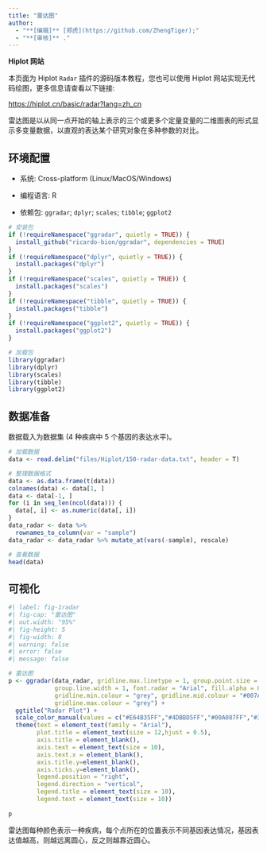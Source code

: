 ```yaml
---
title: "雷达图"
author:
  - "**[编辑]** [郑虎](https://github.com/ZhengTiger);"
  - "**[审核]** ."
---
```


::: callout-note
**Hiplot 网站**

本页面为 Hiplot `Radar` 插件的源码版本教程，您也可以使用 Hiplot 网站实现无代码绘图，更多信息请查看以下链接:

<https://hiplot.cn/basic/radar?lang=zh_cn>
:::

雷达图是以从同一点开始的轴上表示的三个或更多个定量变量的二维图表的形式显示多变量数据，以直观的表达某个研究对象在多种参数的对比。

## 环境配置

-   系统: Cross-platform (Linux/MacOS/Windows)

-   编程语言: R

-   依赖包: `ggradar`; `dplyr`; `scales`; `tibble`; `ggplot2`

```r
# 安装包
if (!requireNamespace("ggradar", quietly = TRUE)) {
  install_github("ricardo-bion/ggradar", dependencies = TRUE)
}
if (!requireNamespace("dplyr", quietly = TRUE)) {
  install.packages("dplyr")
}
if (!requireNamespace("scales", quietly = TRUE)) {
  install.packages("scales")
}
if (!requireNamespace("tibble", quietly = TRUE)) {
  install.packages("tibble")
}
if (!requireNamespace("ggplot2", quietly = TRUE)) {
  install.packages("ggplot2")
}

# 加载包
library(ggradar)
library(dplyr)
library(scales)
library(tibble)
library(ggplot2)
```

## 数据准备

数据载入为数据集 (4 种疾病中 5 个基因的表达水平)。

```r
# 加载数据
data <- read.delim("files/Hiplot/150-radar-data.txt", header = T)

# 整理数据格式
data <- as.data.frame(t(data))
colnames(data) <- data[1, ]
data <- data[-1, ]
for (i in seq_len(ncol(data))) {
  data[, i] <- as.numeric(data[, i])
}
data_radar <- data %>%
  rownames_to_column(var = "sample")
data_radar <- data_radar %>% mutate_at(vars(-sample), rescale)

# 查看数据
head(data)
```

## 可视化

```r
#| label: fig-1radar
#| fig-cap: "雷达图"
#| out.width: "95%"
#| fig-height: 5
#| fig-width: 8
#| warning: false
#| error: false
#| message: false

# 雷达图
p <- ggradar(data_radar, gridline.max.linetype = 1, group.point.size = 4,
             group.line.width = 1, font.radar = "Arial", fill.alpha = 0.5,
             gridline.min.colour = "grey", gridline.mid.colour = "#007A87",
             gridline.max.colour = "grey") +
  ggtitle("Radar Plot") +
  scale_color_manual(values = c("#E64B35FF","#4DBBD5FF","#00A087FF","#3C5488FF")) +
  theme(text = element_text(family = "Arial"),
        plot.title = element_text(size = 12,hjust = 0.5),
        axis.title = element_blank(),
        axis.text = element_text(size = 10),
        axis.text.x = element_blank(),
        axis.title.y=element_blank(),
        axis.ticks.y=element_blank(),
        legend.position = "right",
        legend.direction = "vertical",
        legend.title = element_text(size = 10),
        legend.text = element_text(size = 10))
 
p
```

雷达图每种颜色表示一种疾病，每个点所在的位置表示不同基因表达情况，基因表达值越高，则越远离圆心，反之则越靠近圆心。


